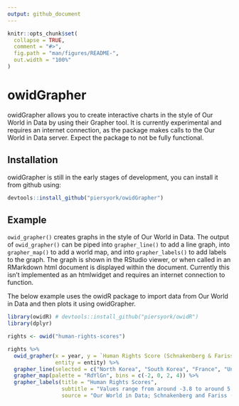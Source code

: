 ```yaml
---
output: github_document
---
```


<!-- README.md is generated from README.Rmd. Please edit that file -->

```r
knitr::opts_chunk$set(
  collapse = TRUE,
  comment = "#>",
  fig.path = "man/figures/README-",
  out.width = "100%"
)
```

# owidGrapher

<!-- badges: start -->
<!-- badges: end -->

owidGrapher allows you to create interactive charts in the style of Our World in Data by using their Grapher tool. It is currently experimental and requires an internet connection, as the package makes calls to the Our World in Data server. Expect the package to not be fully functional.

## Installation

owidGrapher is still in the early stages of development, you can install it from github using:

```r
devtools::install_github("piersyork/owidGrapher")
```


## Example

`owid_grapher()` creates graphs in the style of Our World in Data. The output of `owid_grapher()` can be piped into `grapher_line()` to add a line graph, into `grapher_map()` to add a world map, and into `grapher_labels()` to add labels to the graph. The graph is shown in the RStudio viewer, or when called in an RMarkdown html document is displayed within the document. Currently this isn’t implemented as an htmlwidget and requires an internet connection to function.

The below example uses the owidR package to import data from Our World in Data and then plots it using owidGrapher.

```r
library(owidR) # devtools::install_github("piersyork/owidR")
library(dplyr)

rights <- owid("human-rights-scores")

rights %>% 
  owid_grapher(x = year, y = `Human Rights Score (Schnakenberg & Fariss, 2014; Fariss, 2019)`, 
               entity = entity) %>% 
  grapher_line(selected = c("North Korea", "South Korea", "France", "United Kingdom", "United States")) %>% 
  grapher_map(palette = "RdYlGn", bins = c(-2, 0, 2, 4)) %>% 
  grapher_labels(title = "Human Rights Scores",
                 subtitle = "Values range from around -3.8 to around 5.4 (the higher the better)",
                 source = "Our World in Data; Schnakenberg and Fariss (2014); Fariss (2019)")

```


